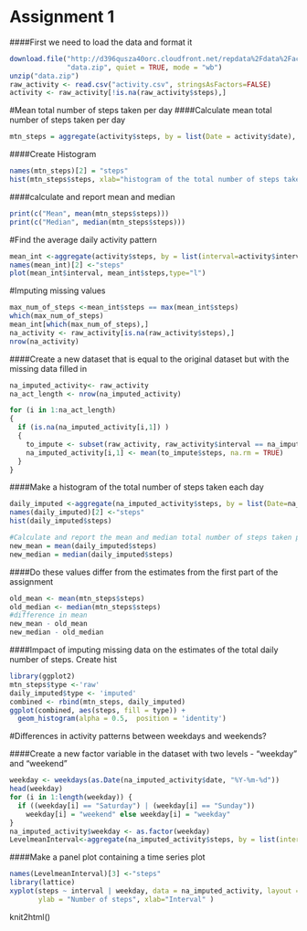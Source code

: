 Assignment 1
==========================

####First we need to load the data and format it
```r
download.file("http://d396qusza40orc.cloudfront.net/repdata%2Fdata%2Factivity.zip", 
              "data.zip", quiet = TRUE, mode = "wb")  
unzip("data.zip")
raw_activity <- read.csv("activity.csv", stringsAsFactors=FALSE)
activity <- raw_activity[!is.na(raw_activity$steps),]
```
#Mean total number of steps taken per day
####Calculate mean total number of steps taken per day
```r
mtn_steps = aggregate(activity$steps, by = list(Date = activity$date), FUN =sum)
```

####Create Histogram
```r
names(mtn_steps)[2] = "steps"
hist(mtn_steps$steps, xlab="histogram of the total number of steps taken each day", main="Histogram")
```

####calculate and report mean and median
```r
print(c("Mean", mean(mtn_steps$steps)))
print(c("Median", median(mtn_steps$steps)))
```

#Find the average daily activity pattern
```r
mean_int <-aggregate(activity$steps, by = list(interval=activity$interval), FUN =mean)
names(mean_int)[2] <-"steps"
plot(mean_int$interval, mean_int$steps,type="l")
```

#Imputing missing values
```r
max_num_of_steps <-mean_int$steps == max(mean_int$steps)
which(max_num_of_steps)
mean_int[which(max_num_of_steps),]
na_activity <- raw_activity[is.na(raw_activity$steps),]
nrow(na_activity)
```


####Create a new dataset that is equal to the original dataset but with the missing data filled in
```r
na_imputed_activity<- raw_activity
na_act_length <- nrow(na_imputed_activity)

for (i in 1:na_act_length)
{
  if (is.na(na_imputed_activity[i,1]) )
  {
    to_impute <- subset(raw_activity, raw_activity$interval == na_imputed_activity[i,3], select = c(steps,interval) )
    na_imputed_activity[i,1] <- mean(to_impute$steps, na.rm = TRUE)
  }
}
```
####Make a histogram of the total number of steps taken each day
```r
daily_imputed <-aggregate(na_imputed_activity$steps, by = list(Date=na_imputed_activity$date), FUN =sum)
names(daily_imputed)[2] <-"steps"
hist(daily_imputed$steps)
```
```r
#Calculate and report the mean and median total number of steps taken per day
new_mean = mean(daily_imputed$steps)
new_median = median(daily_imputed$steps)
```

####Do these values differ from the estimates from the first part of the assignment
```r
old_mean <- mean(mtn_steps$steps)
old_median <- median(mtn_steps$steps)
#difference in mean
new_mean - old_mean
new_median - old_median
```

####Impact of imputing missing data on the estimates of the total daily number of steps. Create hist
```r
library(ggplot2)
mtn_steps$type <-'raw'
daily_imputed$type <- 'imputed'
combined <- rbind(mtn_steps, daily_imputed)
ggplot(combined, aes(steps, fill = type)) + 
  geom_histogram(alpha = 0.5,  position = 'identity')
```

#Differences in activity patterns between weekdays and weekends?

####Create a new factor variable in the dataset with two levels - "weekday" and "weekend"
```r
weekday <- weekdays(as.Date(na_imputed_activity$date, "%Y-%m-%d"))
head(weekday)
for (i in 1:length(weekday)) {
  if ((weekday[i] == "Saturday") | (weekday[i] == "Sunday")) 
    weekday[i] = "weekend" else weekday[i] = "weekday"
}
na_imputed_activity$weekday <- as.factor(weekday)
LevelmeanInterval<-aggregate(na_imputed_activity$steps, by = list(interval=na_imputed_activity$interval, level=na_imputed_activity$weekday), FUN =mean)
```

####Make a panel plot containing a time series plot
```r
names(LevelmeanInterval)[3] <-"steps"
library(lattice)
xyplot(steps ~ interval | weekday, data = na_imputed_activity, layout = c(1, 2), type="l", 
       ylab = "Number of steps", xlab="Interval" )

```
knit2html()
